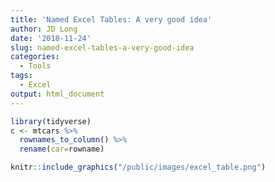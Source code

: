 ```yaml
---
title: 'Named Excel Tables: A very good idea'
author: JD Long
date: '2018-11-24'
slug: named-excel-tables-a-very-good-idea
categories:
  - Tools
tags:
  - Excel
output: html_document
---
```


```r
library(tidyverse)
c <- mtcars %>%
  rownames_to_column() %>%
  rename(car=rowname)
```

```r
knitr::include_graphics("/public/images/excel_table.png")
```